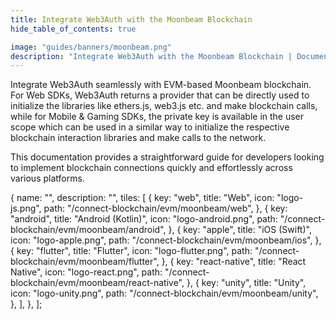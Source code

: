 ```yaml
---
title: Integrate Web3Auth with the Moonbeam Blockchain
hide_table_of_contents: true

image: "guides/banners/moonbeam.png"
description: "Integrate Web3Auth with the Moonbeam Blockchain | Documentation - Web3Auth"
---
```



<SEO
  title="Integrate Web3Auth with the Moonbeam Blockchain"
  description="Integrate Web3Auth with the Moonbeam Blockchain | Documentation - Web3Auth"
  image="https://web3auth.io/docs/guides/banners/moonbeam.png"
  slug="/connect-blockchain/evm/moonbeam"
/>

Integrate Web3Auth seamlessly with EVM-based Moonbeam blockchain. For Web SDKs, Web3Auth returns a
provider that can be directly used to initialize the libraries like ethers.js, web3.js etc. and make
blockchain calls, while for Mobile & Gaming SDKs, the private key is available in the user scope
which can be used in a similar way to initialize the respective blockchain interaction libraries and
make calls to the network.

This documentation provides a straightforward guide for developers looking to implement blockchain
connections quickly and effortlessly across various platforms.

  {
    name: "",
    description: "",
    tiles: [
      {
        key: "web",
        title: "Web",
        icon: "logo-js.png",
        path: "/connect-blockchain/evm/moonbeam/web",
      },
      {
        key: "android",
        title: "Android (Kotlin)",
        icon: "logo-android.png",
        path: "/connect-blockchain/evm/moonbeam/android",
      },
      {
        key: "apple",
        title: "iOS (Swift)",
        icon: "logo-apple.png",
        path: "/connect-blockchain/evm/moonbeam/ios",
      },
      {
        key: "flutter",
        title: "Flutter",
        icon: "logo-flutter.png",
        path: "/connect-blockchain/evm/moonbeam/flutter",
      },
      {
        key: "react-native",
        title: "React Native",
        icon: "logo-react.png",
        path: "/connect-blockchain/evm/moonbeam/react-native",
      },
      {
        key: "unity",
        title: "Unity",
        icon: "logo-unity.png",
        path: "/connect-blockchain/evm/moonbeam/unity",
      },
    ],
  },
];

<Tiles tileGroups={Moonbeam} />
